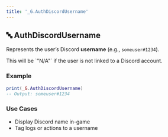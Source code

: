 ```yaml
---
title: '_G.AuthDiscordUsername'
---
```


## 🔤 AuthDiscordUsername

Represents the user’s Discord **username** (e.g., `someuser#1234`).

<Callout type="info" emoji="💡">
This will be `"N/A"` if the user is not linked to a Discord account.
</Callout>

### Example

```lua
print(_G.AuthDiscordUsername)
-- Output: someuser#1234
```

### Use Cases

- Display Discord name in-game  
- Tag logs or actions to a username
